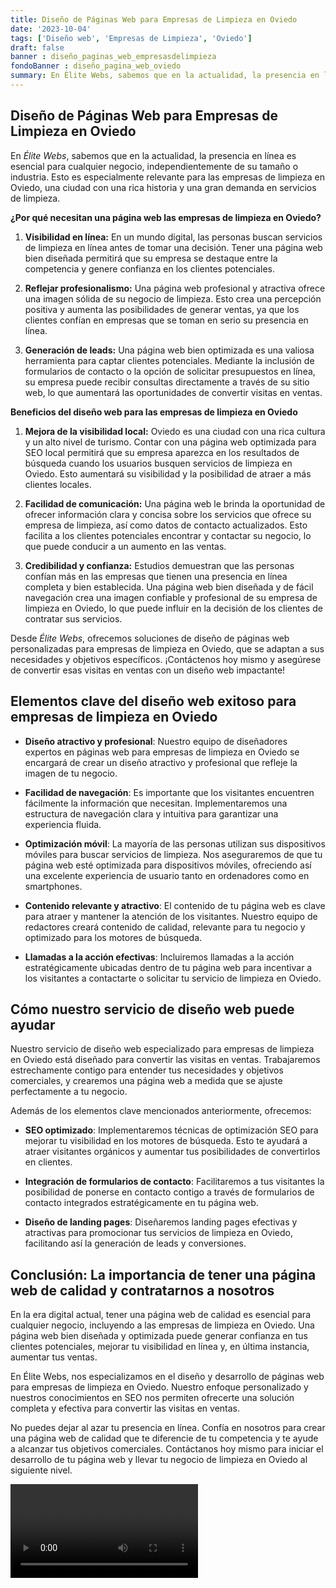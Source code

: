 ```yaml
---
title: Diseño de Páginas Web para Empresas de Limpieza en Oviedo
date: '2023-10-04'
tags: ['Diseño web', 'Empresas de Limpieza', 'Oviedo']
draft: false
banner : diseño_paginas_web_empresasdelimpieza
fondoBanner : diseño_pagina_web_oviedo
summary: En Élite Webs, sabemos que en la actualidad, la presencia en línea es esencial para cualquier negocio, independientemente de su tamaño o industria. Esto es especialmente relevante para las empresas de limpieza en Oviedo, una ciudad con una rica historia y una gran demanda en servicios de limpieza.
---
```


## Diseño de Páginas Web para Empresas de Limpieza en Oviedo

En *Élite Webs*, sabemos que en la actualidad, la presencia en línea es esencial para cualquier negocio, independientemente de su tamaño o industria. Esto es especialmente relevante para las empresas de limpieza en Oviedo, una ciudad con una rica historia y una gran demanda en servicios de limpieza.

**¿Por qué necesitan una página web las empresas de limpieza en Oviedo?**

1. **Visibilidad en línea:** En un mundo digital, las personas buscan servicios de limpieza en línea antes de tomar una decisión. Tener una página web bien diseñada permitirá que su empresa se destaque entre la competencia y genere confianza en los clientes potenciales.

2. **Reflejar profesionalismo:** Una página web profesional y atractiva ofrece una imagen sólida de su negocio de limpieza. Esto crea una percepción positiva y aumenta las posibilidades de generar ventas, ya que los clientes confían en empresas que se toman en serio su presencia en línea.

3. **Generación de leads:** Una página web bien optimizada es una valiosa herramienta para captar clientes potenciales. Mediante la inclusión de formularios de contacto o la opción de solicitar presupuestos en línea, su empresa puede recibir consultas directamente a través de su sitio web, lo que aumentará las oportunidades de convertir visitas en ventas.

**Beneficios del diseño web para las empresas de limpieza en Oviedo**

1. **Mejora de la visibilidad local:** Oviedo es una ciudad con una rica cultura y un alto nivel de turismo. Contar con una página web optimizada para SEO local permitirá que su empresa aparezca en los resultados de búsqueda cuando los usuarios busquen servicios de limpieza en Oviedo. Esto aumentará su visibilidad y la posibilidad de atraer a más clientes locales.

2. **Facilidad de comunicación:** Una página web le brinda la oportunidad de ofrecer información clara y concisa sobre los servicios que ofrece su empresa de limpieza, así como datos de contacto actualizados. Esto facilita a los clientes potenciales encontrar y contactar su negocio, lo que puede conducir a un aumento en las ventas.

3. **Credibilidad y confianza:** Estudios demuestran que las personas confían más en las empresas que tienen una presencia en línea completa y bien establecida. Una página web bien diseñada y de fácil navegación crea una imagen confiable y profesional de su empresa de limpieza en Oviedo, lo que puede influir en la decisión de los clientes de contratar sus servicios.

Desde *Élite Webs*, ofrecemos soluciones de diseño de páginas web personalizadas para empresas de limpieza en Oviedo, que se adaptan a sus necesidades y objetivos específicos. ¡Contáctenos hoy mismo y asegúrese de convertir esas visitas en ventas con un diseño web impactante!

<GifSeo />

<Cta />

## Elementos clave del diseño web exitoso para empresas de limpieza en Oviedo

- **Diseño atractivo y profesional**: Nuestro equipo de diseñadores expertos en páginas web para empresas de limpieza en Oviedo se encargará de crear un diseño atractivo y profesional que refleje la imagen de tu negocio.

- **Facilidad de navegación**: Es importante que los visitantes encuentren fácilmente la información que necesitan. Implementaremos una estructura de navegación clara y intuitiva para garantizar una experiencia fluida.

- **Optimización móvil**: La mayoría de las personas utilizan sus dispositivos móviles para buscar servicios de limpieza. Nos aseguraremos de que tu página web esté optimizada para dispositivos móviles, ofreciendo así una excelente experiencia de usuario tanto en ordenadores como en smartphones.

- **Contenido relevante y atractivo**: El contenido de tu página web es clave para atraer y mantener la atención de los visitantes. Nuestro equipo de redactores creará contenido de calidad, relevante para tu negocio y optimizado para los motores de búsqueda.

- **Llamadas a la acción efectivas**: Incluiremos llamadas a la acción estratégicamente ubicadas dentro de tu página web para incentivar a los visitantes a contactarte o solicitar tu servicio de limpieza en Oviedo.

## Cómo nuestro servicio de diseño web puede ayudar

Nuestro servicio de diseño web especializado para empresas de limpieza en Oviedo está diseñado para convertir las visitas en ventas. Trabajaremos estrechamente contigo para entender tus necesidades y objetivos comerciales, y crearemos una página web a medida que se ajuste perfectamente a tu negocio.

Además de los elementos clave mencionados anteriormente, ofrecemos:

- **SEO optimizado**: Implementaremos técnicas de optimización SEO para mejorar tu visibilidad en los motores de búsqueda. Esto te ayudará a atraer visitantes orgánicos y aumentar tus posibilidades de convertirlos en clientes.

- **Integración de formularios de contacto**: Facilitaremos a tus visitantes la posibilidad de ponerse en contacto contigo a través de formularios de contacto integrados estratégicamente en tu página web.

- **Diseño de landing pages**: Diseñaremos landing pages efectivas y atractivas para promocionar tus servicios de limpieza en Oviedo, facilitando así la generación de leads y conversiones.

## Conclusión: La importancia de tener una página web de calidad y contratarnos a nosotros

En la era digital actual, tener una página web de calidad es esencial para cualquier negocio, incluyendo a las empresas de limpieza en Oviedo. Una página web bien diseñada y optimizada puede generar confianza en tus clientes potenciales, mejorar tu visibilidad en línea y, en última instancia, aumentar tus ventas.

En Élite Webs, nos especializamos en el diseño y desarrollo de páginas web para empresas de limpieza en Oviedo. Nuestro enfoque personalizado y nuestros conocimientos en SEO nos permiten ofrecerte una solución completa y efectiva para convertir las visitas en ventas.

No puedes dejar al azar tu presencia en línea. Confía en nosotros para crear una página web de calidad que te diferencie de tu competencia y te ayude a alcanzar tus objetivos comerciales. Contáctanos hoy mismo para iniciar el desarrollo de tu página web y llevar tu negocio de limpieza en Oviedo al siguiente nivel.

<Video />

<CtaBot job='Empresas de Limpieza' city='Oviedo'/>

<Gmaps query='Oviedo+españa+maps' />